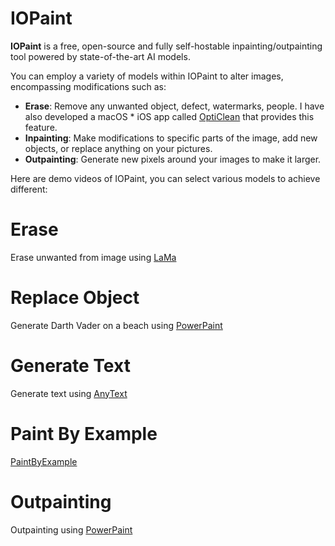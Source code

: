 
# IOPaint

**IOPaint** is a free, open-source and fully self-hostable inpainting/outpainting tool powered by state-of-the-art AI models.

You can employ a variety of models within IOPaint to alter images, encompassing modifications such as:
- **Erase**: Remove any unwanted object, defect, watermarks, people. I have also developed a macOS * iOS app called [OptiClean](https://opticlean.io/) that provides this feature.
- **Inpainting**: Make modifications to specific parts of the image, add new objects, or replace anything on your pictures.
- **Outpainting**: Generate new pixels around your images to make it larger.

Here are demo videos of IOPaint, you can select various models to achieve different:

# Erase
Erase unwanted from image using [LaMa](./models/erase/lama)
<YouTube youTubeId="AvAvb_s_E6s" />

# Replace Object

Generate Darth Vader on a beach using [PowerPaint](./models/diffusion/powerpaint)
<YouTube youTubeId="m7_Ae0AHB6w" />

# Generate Text

Generate text using [AnyText](./models/diffusion/anytext)
<YouTube youTubeId="hM72L5Qyr_k" />

# Paint By Example

[PaintByExample](./models/diffusion/paint_by_example)

<YouTube youTubeId="NSAN3TzfhaI" />

# Outpainting

Outpainting using [PowerPaint](./models/diffusion/powerpaint)
<YouTube youTubeId="kIXCtoSZ0a0" />
